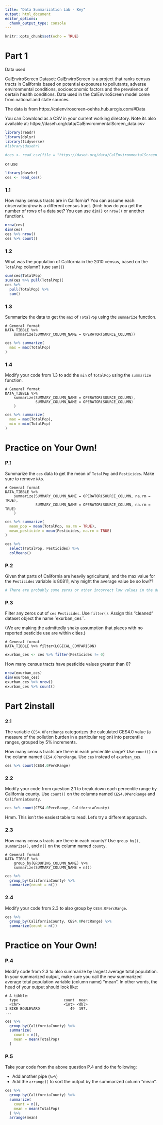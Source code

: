 ```yaml
---
title: "Data Summarization Lab - Key"
output: html_document
editor_options: 
  chunk_output_type: console
---
```


```r
knitr::opts_chunk$set(echo = TRUE)
```

# Part 1

Data used

CalEnviroScreen Dataset: CalEnviroScreen is a project that ranks census tracts in California based on potential exposures to pollutants, adverse environmental conditions, socioeconomic factors and the prevalence of certain health conditions. Data used in the CalEnviroScreen model come from national and state sources.

The data is from https://calenviroscreen-oehha.hub.arcgis.com/#Data

You can Download as a CSV in your current working directory.  Note its also available at: 	https://daseh.org/data/CalEnvironmentalScreen_data.csv 


```r
library(readr)
library(dplyr)
library(tidyverse)
#library(dasehr)

#ces <- read_csv(file = "https://daseh.org/data/CalEnvironmentalScreen_data.csv")
```

or use 

```r
library(dasehr)
ces <- read_ces()
```

### 1.1 

How many census tracts are in California?  You can assume each observation/row is a different census tract.  (hint: how do you get the number of rows of a data set? You can use `dim()` or `nrow()` or another function).

```r
nrow(ces)
dim(ces)
ces %>% nrow()
ces %>% count()
```

### 1.2

What was the population of California in the 2010 census, based on the `TotalPop` column? (use `sum()`)

```r
sum(ces$TotalPop)
sum(ces %>% pull(TotalPop))
ces %>%
  pull(TotalPop) %>%
  sum()
```

### 1.3

Summarize the data to get the `max` of `TotalPop` using the `summarize` function.

```
# General format 
DATA_TIBBLE %>% 
    summarize(SUMMARY_COLUMN_NAME = OPERATOR(SOURCE_COLUMN))
```

```r
ces %>% summarize(
  max = max(TotalPop)
)
```

### 1.4

Modify your code from 1.3 to add the `min` of `TotalPop` using the `summarize` function.

```
# General format 
DATA_TIBBLE %>% 
    summarize(SUMMARY_COLUMN_NAME = OPERATOR(SOURCE_COLUMN),
              SUMMARY_COLUMN_NAME = OPERATOR(SOURCE_COLUMN)
    )
```

```r
ces %>% summarize(
  max = max(TotalPop),
  min = min(TotalPop)
)
```


# Practice on Your Own!

### P.1

Summarize the `ces` data to get the mean of `TotalPop` and `Pesticides`. Make sure to remove `NA`s.

```
# General format 
DATA_TIBBLE %>% 
    summarize(SUMMARY_COLUMN_NAME = OPERATOR(SOURCE_COLUMN, na.rm = TRUE),
              SUMMARY_COLUMN_NAME = OPERATOR(SOURCE_COLUMN, na.rm = TRUE)
    )
```

```r
ces %>% summarize(
  mean_pop = mean(TotalPop, na.rm = TRUE),
  mean_pesticide = mean(Pesticides, na.rm = TRUE)
)

ces %>%
  select(TotalPop, Pesticides) %>%
  colMeans()

```

### P.2

Given that parts of California are heavily agricultural, and the max value for the `Pesticides` variable is 80811, why might the average value be so low??

```r
# There are probably some zeros or other incorrect low values in the data from the census tracts that are in urban areas.
```

### P.3

Filter any zeros out of `ces` `Pesticides`. Use `filter()`. Assign this "cleaned" dataset object the name `exurban_ces``.

(We are making the admittedly shaky assumption that places with no reported pesticide use are within cities.)

```
# General format 
DATA_TIBBLE %>% filter(LOGICAL_COMPARISON)
```

```r
exurban_ces <- ces %>% filter(Pesticides != 0)
```

How many census tracts have pesticide values greater than 0?

```r
nrow(exurban_ces)
dim(exurban_ces)
exurban_ces %>% nrow()
exurban_ces %>% count()
```

# Part 2install

### 2.1

The variable `CES4.0PercRange` categorizes the calculated CES4.0 value (a measure of the pollution burden in a particular region) into percentile ranges, grouped by 5% increments.

How many census tracts are there in each percentile range? Use `count()` on the column named `CES4.0PercRange`. Use `ces` instead of `exurban_ces`.

```r
ces %>% count(CES4.0PercRange)
```

### 2.2

Modify your code from question 2.1 to break down each percentile range by California county. Use `count()` on the columns named `CES4.0PercRange` and `CaliforniaCounty`.

```r
ces %>% count(CES4.0PercRange, CaliforniaCounty)
```

Hmm. This isn't the easiest table to read. Let's try a different approach.

### 2.3

How many census tracts are there in each county? Use `group_by()`, `summarize()`, and `n()` on the column named `county`.

```
# General format 
DATA_TIBBLE %>% 
    group_by(GROUPING_COLUMN_NAME) %>% 
    summarize(SUMMARY_COLUMN_NAME = n())
```

```r
ces %>%
  group_by(CaliforniaCounty) %>%
  summarize(count = n())
```

### 2.4

Modify your code from 2.3 to also group by `CES4.0PercRange`.

```r
ces %>%
  group_by(CaliforniaCounty, CES4.0PercRange) %>%
  summarize(count = n())
```


# Practice on Your Own!

### P.4

Modify code from 2.3 to also summarize by largest average total population. In your summarized output, make sure you call the new summarized average total population variable (column name) "mean". In other words, the head of your output should look like:

```
# A tibble: 
  type                     count  mean
  <chr>                    <int> <dbl>
1 BIKE BOULEVARD              49  197.
...
```

```r
ces %>%
  group_by(CaliforniaCounty) %>%
  summarize(
    count = n(),
    mean = mean(TotalPop)
  )
```

### P.5

Take your code from the above question P.4 and do the following:

- Add another pipe (`%>%`)
- Add the `arrange()` to sort the output by the summarized column "mean".

```r
ces %>%
  group_by(CaliforniaCounty) %>%
  summarize(
    count = n(),
    mean = mean(TotalPop)
  ) %>%
  arrange(mean)
```
